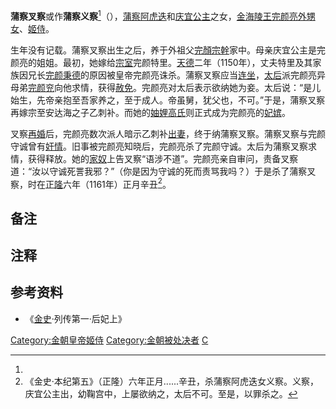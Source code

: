 '''蒲察叉察'''或作'''蒲察义察'''<ref name="a1"/>（{{bd|12世纪|?|1161年||catIdx=P}}），[[蒲察阿虎迭|蒲察阿虎迭]]和[[庆宜公主|庆宜公主]]之女，[[完顏亮|金海陵王完颜亮]][[外甥女|外甥女]]、[[姬侍|姬侍]]。

生年没有记载。蒲察叉察出生之后，养于外祖父[[完顏宗幹|完顏宗幹]]家中{{efn|时间当在完颜宗干逝世的1141年之前.}}。母亲庆宜公主{{efn|庆宜公主生母无记载，完颜亮生母[[慈憲皇后|大氏]]有子女四人，无史料显示两人为同母所出。}}是完颜亮的姐姐。最初，她嫁给[[宗室|宗室]]完颜特里。[[天德_(金朝)|天德]]二年（1150年），丈夫特里及其家族因兄长[[完颜秉德|完颜秉德]]的原因被皇帝完颜亮诛杀。蒲察叉察应当[[连坐|连坐]]，[[太后|太后]]{{efn|name=aa1|《金史·列传第一·后妃上》所称“太后”当是完颜亮的[[嫡母|嫡母]][[哀皇后_(金德宗)|徒单氏]]或生母[[慈宪皇后|大氏]]。从上下文和大氏逝世的时间上推断，太后应是徒单氏。}}派完颜亮异母弟[[完颜兖|完颜兖]]向他求情，获得[[赦免|赦免]]。完颜亮对太后表示欲纳她为妾。太后说：“是儿始生，先帝亲抱至吾家养之，至于成人。帝虽舅，犹父也，不可。”于是，蒲察叉察再嫁宗至安达海之子乙刺补。而她的[[妯娌|妯娌]][[高修仪_(完颜亮)|高氏]]则正式成为完颜亮的[[妃嫔|妃嫔]]。

叉察[[再婚|再婚]]后，完颜亮数次派人暗示乙刺补[[出妻|出妻]]，终于纳蒲察叉察。蒲察叉察与完颜守诚曾有[[奸情|奸情]]。旧事被完颜亮知晓后，完颜亮杀了完颜守诚。太后{{efn|name=aa1}}为蒲察叉察求情，获得释放。她的[[家奴|家奴]]上告叉察“语涉不道”。完颜亮亲自审问，责备叉察道：“汝以守诚死詈我邪？”（你是因为守诚的死而责骂我吗？）于是杀了蒲察叉察，时在[[正隆|正隆]]六年（1161年）正月辛丑<ref name="a1">《金史·本纪第五》（正隆）六年正月......辛丑，杀蒲察阿虎迭女义察。义察，庆宜公主出，幼鞠宫中，上屡欲纳之，太后不可。至是，以罪杀之。</ref>。
== 备注 ==

{{notelist}}

== 注释 ==

{{Reflist|2}}

== 参考资料 ==

*《[[金史|金史]]·列传第一·后妃上》

[[Category:金朝皇帝姬侍|Category:金朝皇帝姬侍]]
[[Category:金朝被处决者|Category:金朝被处决者]]
[[Category:蒲察氏|C]]